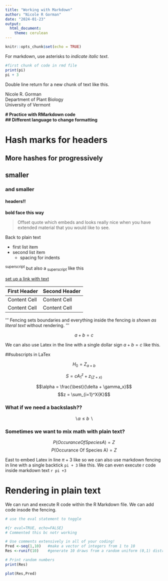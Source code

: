 ```yaml
---
title: "Working with Markdown"
author: "Nicole R Gorman"
date: "2024-01-23"
output: 
  html_document: 
    theme: cerulean
---
```


```r
knitr::opts_chunk$set(echo = TRUE)
```

For markdown, use asterisks to *indicate italic text*.

```r

#first chunk of code in rmd file
print(pi) 
pi + 3

```

Double line return for a new chunk of text like this.

Nicole R. Gorman  
Department of Plant Biology  
University of Vermont  

**#  Practice with RMarkdown code**  
**##  Different language to change formatting**

# Hash marks for headers

## More hashes for progressively

## smaller

### and smaller

#### headers!!

**bold face this way**

>Offset quote which embeds and looks really nice when you have extended material that you would like to see.

Back to plain text

* first list item
* second list item
   - spacing for indents  

^superscript^ but also a ~superscript~ like this

[set up a link with text](website address)

First Header  |  Second Header
------------  |  -------------
Content Cell  |  Content Cell
Content Cell  |  Content Cell

'''
Fencing sets boundaries and everything inside the fencing *is shown as literal text* without rendering.
'''

$$a + b =c$$

We can also use Latex in the line with a single dollar sign $a + b=c$ like this.

##subscripts in LaTex

$$H_0 = Z_{a + b}$$




$$S=cA^z_1+ z_(Z + x)$$

$$\alpha = \frac{\best}{\delta + \gamma_x}$$
$$z = \sum_{i=1}^X{K}$$


### What if we need a backslash??

$$\backslash \alpha \le b \ \backslash$$

### Sometimes we want to mix math with plain text?


$$P(Occurance Of Species A) = Z$$
$$P(\mbox{Occurance Of Species A}) = Z$$

East to embed Latex in line $\pi + 3$ like so we can also use markdown fencing in line with a single backtick `pi + 3` like this. We can even execute r code inside markdown text `r pi +3`


# Rendering in plain text

We can run and execute R code within the R Markdown file. We can add code insode the fencing.
  
  
```r

# use the eval statement to toggle 

#{r eval=TRUE, echo=FALSE}
# Commented this bc notr working

# Use comments extensively in all of your coding!
Pred <-seq(1,10)   #make a vector of integers from 1 to 10
Res <-runif(10)    #generate 10 draws from a random uniform (0,1) distribution

# Print random numbers
print(Res)

plot(Res,Pred)

```
